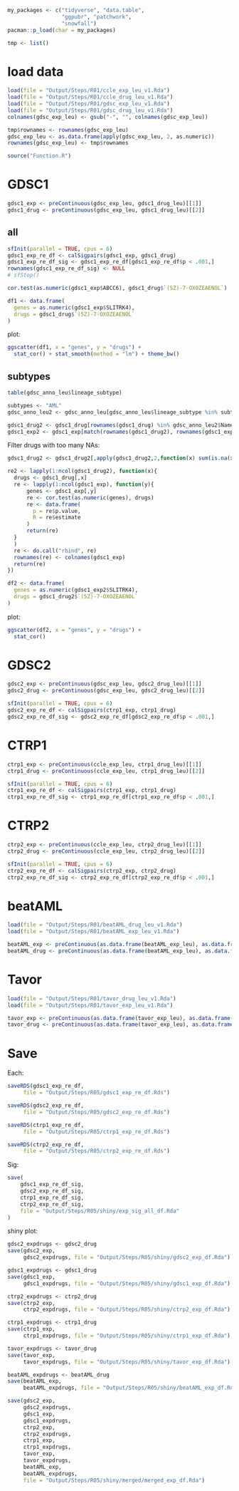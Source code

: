 ```r
my_packages <- c("tidyverse", "data.table",
                 "ggpubr", "patchwork",
                 "snowfall")
pacman::p_load(char = my_packages)

tmp <- list()
```

# load data
```r
load(file = "Output/Steps/R01/ccle_exp_leu_v1.Rda")
load(file = "Output/Steps/R01/ccle_drug_leu_v1.Rda")
load(file = "Output/Steps/R01/gdsc_exp_leu_v1.Rda")
load(file = "Output/Steps/R01/gdsc_drug_leu_v1.Rda")
colnames(gdsc_exp_leu) <- gsub("-", "", colnames(gdsc_exp_leu))
```

```r
tmp$rownames <- rownames(gdsc_exp_leu)
gdsc_exp_leu <- as.data.frame(apply(gdsc_exp_leu, 2, as.numeric))
rownames(gdsc_exp_leu) <- tmp$rownames
```


```r
source("Function.R")
```

# GDSC1
```r
gdsc1_exp <- preContinuous(gdsc_exp_leu, gdsc1_drug_leu)[[1]]
gdsc1_drug <- preContinuous(gdsc_exp_leu, gdsc1_drug_leu)[[2]]
```

## all
```r
sfInit(parallel = TRUE, cpus = 6)
gdsc1_exp_re_df <- calSigpairs(gdsc1_exp, gdsc1_drug)
gdsc1_exp_re_df_sig <- gdsc1_exp_re_df[gdsc1_exp_re_df$p < .001,]
rownames(gdsc1_exp_re_df_sig) <- NULL
# sfStop()
```

```r
cor.test(as.numeric(gdsc1_exp$ABCC6), gdsc1_drug$`(5Z)-7-OXOZEAENOL`)
```

```r
df1 <- data.frame(
  genes = as.numeric(gdsc1_exp$SLITRK4),
  drugs = gdsc1_drug$`(5Z)-7-OXOZEAENOL`
)
```


plot:
```r
ggscatter(df1, x = "genes", y = "drugs") + 
  stat_cor() + stat_smooth(method = "lm") + theme_bw()
```

## subtypes
```r
table(gdsc_anno_leu$lineage_subtype)
```


```r
subtypes <- "AML"
gdsc_anno_leu2 <- gdsc_anno_leu[gdsc_anno_leu$lineage_subtype %in% subtypes,]
```

```r
gdsc1_drug2 <- gdsc1_drug[rownames(gdsc1_drug) %in% gdsc_anno_leu2$Name2,]
gdsc1_exp2 <- gdsc1_exp[match(rownames(gdsc1_drug2), rownames(gdsc1_exp)),]
```

Filter drugs with too many NAs:
```r
gdsc1_drug2 <- gdsc1_drug2[,apply(gdsc1_drug2,2,function(x) sum(is.na(x))) < 0.6*nrow(gdsc1_drug2)]
```

```r
re2 <- lapply(1:ncol(gdsc1_drug2), function(x){
  drugs <- gdsc1_drug[,x]
  re <- lapply(1:ncol(gdsc1_exp), function(y){
      genes <- gdsc1_exp[,y]
      re <- cor.test(as.numeric(genes), drugs)
      re <- data.frame(
        p = re$p.value,
        R = re$estimate
      ) 
      return(re)
  }
  )
  re <- do.call("rbind", re)
  rownames(re) <- colnames(gdsc1_exp)
  return(re)
})
```

```r
df2 <- data.frame(
  genes = as.numeric(gdsc1_exp2$SLITRK4),
  drugs = gdsc1_drug2$`(5Z)-7-OXOZEAENOL`
)
```

plot:
```r
ggscatter(df2, x = "genes", y = "drugs") + 
  stat_cor()
```

# GDSC2
```r
gdsc2_exp <- preContinuous(gdsc_exp_leu, gdsc2_drug_leu)[[1]]
gdsc2_drug <- preContinuous(gdsc_exp_leu, gdsc2_drug_leu)[[2]]
```

```r
sfInit(parallel = TRUE, cpus = 6)
gdsc2_exp_re_df <- calSigpairs(ctrp1_exp, ctrp1_drug)
gdsc2_exp_re_df_sig <- gdsc2_exp_re_df[gdsc2_exp_re_df$p < .001,]
```

# CTRP1
```r
ctrp1_exp <- preContinuous(ccle_exp_leu, ctrp1_drug_leu)[[1]]
ctrp1_drug <- preContinuous(ccle_exp_leu, ctrp1_drug_leu)[[2]]
```

```r
sfInit(parallel = TRUE, cpus = 6)
ctrp1_exp_re_df <- calSigpairs(ctrp1_exp, ctrp1_drug)
ctrp1_exp_re_df_sig <- ctrp1_exp_re_df[ctrp1_exp_re_df$p < .001,]
```


# CTRP2
```r
ctrp2_exp <- preContinuous(ccle_exp_leu, ctrp2_drug_leu)[[1]]
ctrp2_drug <- preContinuous(ccle_exp_leu, ctrp2_drug_leu)[[2]]
```

```r
sfInit(parallel = TRUE, cpus = 6)
ctrp2_exp_re_df <- calSigpairs(ctrp2_exp, ctrp2_drug)
ctrp2_exp_re_df_sig <- ctrp2_exp_re_df[ctrp2_exp_re_df$p < .001,]
```

# beatAML
```r
load(file = "Output/Steps/R01/beatAML_drug_leu_v1.Rda")
load(file = "Output/Steps/R01/beatAML_exp_leu_v1.Rda")
```

```r
beatAML_exp <- preContinuous(as.data.frame(beatAML_exp_leu), as.data.frame(beatAML_drug_leu))[[1]]
beatAML_drug <- preContinuous(as.data.frame(beatAML_exp_leu), as.data.frame(beatAML_drug_leu))[[2]]
```

# Tavor
```r
load(file = "Output/Steps/R01/tavor_drug_leu_v1.Rda")
load(file = "Output/Steps/R01/tavor_exp_leu_v1.Rda")
```

```r
tavor_exp <- preContinuous(as.data.frame(tavor_exp_leu), as.data.frame(tavor_drug_leu))[[1]]
tavor_drug <- preContinuous(as.data.frame(tavor_exp_leu), as.data.frame(tavor_drug_leu))[[2]]
```

# Save
Each:
```r
saveRDS(gdsc1_exp_re_df,
     file = "Output/Steps/R05/gdsc1_exp_re_df.Rds")

saveRDS(gdsc2_exp_re_df,
     file = "Output/Steps/R05/gdsc2_exp_re_df.Rds")

saveRDS(ctrp1_exp_re_df,
     file = "Output/Steps/R05/ctrp1_exp_re_df.Rds")

saveRDS(ctrp2_exp_re_df,
     file = "Output/Steps/R05/ctrp2_exp_re_df.Rds")
```

Sig:
```r
save(
    gdsc1_exp_re_df_sig,
    gdsc2_exp_re_df_sig,
    ctrp1_exp_re_df_sig,
    ctrp2_exp_re_df_sig,
    file = "Output/Steps/R05/shiny/exp_sig_all_df.Rda"
)
```

shiny plot:
```r
gdsc2_expdrugs <- gdsc2_drug
save(gdsc2_exp,
     gdsc2_expdrugs, file = "Output/Steps/R05/shiny/gdsc2_exp_df.Rda")

gdsc1_expdrugs <- gdsc1_drug
save(gdsc1_exp,
     gdsc1_expdrugs, file = "Output/Steps/R05/shiny/gdsc1_exp_df.Rda")

ctrp2_expdrugs <- ctrp2_drug
save(ctrp2_exp,
     ctrp2_expdrugs, file = "Output/Steps/R05/shiny/ctrp2_exp_df.Rda")

ctrp1_expdrugs <- ctrp1_drug
save(ctrp1_exp,
     ctrp1_expdrugs, file = "Output/Steps/R05/shiny/ctrp1_exp_df.Rda")

tavor_expdrugs <- tavor_drug
save(tavor_exp,
     tavor_expdrugs, file = "Output/Steps/R05/shiny/tavor_exp_df.Rda")

beatAML_expdrugs <- beatAML_drug
save(beatAML_exp,
     beatAML_expdrugs, file = "Output/Steps/R05/shiny/beatAML_exp_df.Rda")
```

```r
save(gdsc2_exp,
     gdsc2_expdrugs,
     gdsc1_exp,
     gdsc1_expdrugs,
     ctrp2_exp,
     ctrp2_expdrugs,
     ctrp1_exp,
     ctrp1_expdrugs,
     tavor_exp,
     tavor_expdrugs,
     beatAML_exp,
     beatAML_expdrugs,
     file = "Output/Steps/R05/shiny/merged/merged_exp_df.Rda")
```

